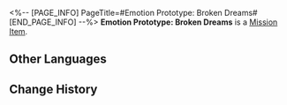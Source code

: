 <%-- [PAGE_INFO]
PageTitle=#Emotion Prototype: Broken Dreams#
[END_PAGE_INFO] --%>
{{Item Infobox
|id          = 140398
|image       = Item Emotion Prototype- Broken Dreams.png{{subst:void|<!--$UPLOAD:<<SpriteOutput/ItemFigures/180011.png>-<Item Emotion Prototype- Broken Dreams.png>-<Item Icons>>-->}}
|type        = Mission Item
|invCategory = Missions
|rarity      = 3
|effect      = 
|description = Shards like this can be found everywhere throughout Penacony.<br />They once belonged to broken hearts.
}}
{{Description|''"In the realm of black dreams I sleep, where distinctions of right or wrong are buried deep."''}}
'''Emotion Prototype: Broken Dreams''' is a [[Mission Item]].

==Other Languages==
{{Other Languages
|en   = Emotion Prototype: Broken Dreams
|zhs  = 情绪原型：碎梦
|zht  = 情緒原型：碎夢
|ja   = 感情の原型：砕けた夢
|ko   = 감정 모델: 꿈의 파편
|es   = Prototipo de emoción: Sueños rotos
|fr   = Prototype d'émotion&nbsp;: Rêves brisés
|ru   = Прототип эмоций: Разбитые мечты
|th   = ต้นแบบอารมณ์: ความฝันที่แตกสลาย
|vi   = Nguyên Mẫu Cảm Xúc: Giấc Mơ Tan Vỡ
|de   = Emotionsprototyp: Zerbrochene Träume
|id   = Prototipe Emosi: Broken Dreams
|pt   = Protótipo de Emoção: Sonhos Quebrados
}}

==Change History==
{{Change History|2.0}}